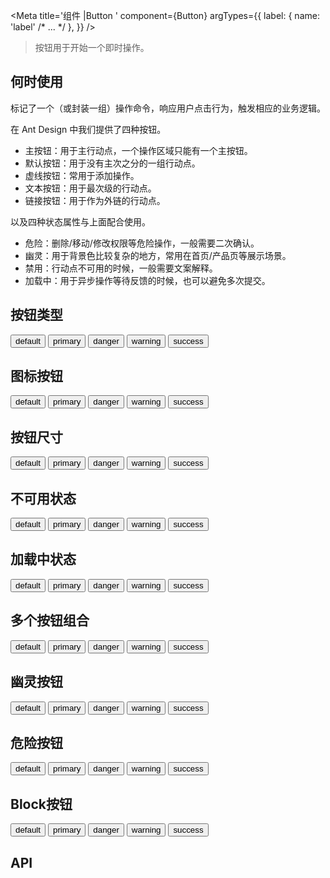
<Meta title='组件 |Button ' component={Button}   argTypes={{
    label: { name: 'label' /* ... */ },
  }} />




> 按钮用于开始一个即时操作。

## 何时使用

标记了一个（或封装一组）操作命令，响应用户点击行为，触发相应的业务逻辑。

在 Ant Design 中我们提供了四种按钮。

- 主按钮：用于主行动点，一个操作区域只能有一个主按钮。
- 默认按钮：用于没有主次之分的一组行动点。
- 虚线按钮：常用于添加操作。
- 文本按钮：用于最次级的行动点。
- 链接按钮：用于作为外链的行动点。

以及四种状态属性与上面配合使用。

- 危险：删除/移动/修改权限等危险操作，一般需要二次确认。
- 幽灵：用于背景色比较复杂的地方，常用在首页/产品页等展示场景。
- 禁用：行动点不可用的时候，一般需要文案解释。
- 加载中：用于异步操作等待反馈的时候，也可以避免多次提交。

## 按钮类型


<Preview >
  <Story name='按钮类型'>
   <div>
      <Button btnType='default' >default</Button>
      <Button btnType='primary'>primary</Button>
      <Button btnType='danger'>danger</Button>
      <Button btnType='warning'>warning</Button>
      <Button btnType='success'>success</Button>
   </div>
  </Story>
</Preview>


## 图标按钮


<Preview >
  <Story name='按钮属性'>
   <div>
      <Button btnType='default' >default</Button>
      <Button btnType='primary'>primary</Button>
      <Button btnType='danger'>danger</Button>
      <Button btnType='warning'>warning</Button>
      <Button btnType='success'>success</Button>
   </div>
  </Story>
</Preview>



## 按钮尺寸

<Preview >
  <Story name='按钮尺寸'>
   <div>
      <Button btnType='default'>default</Button>
      <Button btnType='primary'>primary</Button>
      <Button btnType='danger'>danger</Button>
      <Button btnType='warning'>warning</Button>
      <Button btnType='success'>success</Button>
   </div>
  </Story>
</Preview>

## 不可用状态

<Preview >
  <Story name='不可用状态'>
   <div>
      <Button btnType='default' >default</Button>
      <Button btnType='primary'>primary</Button>
      <Button btnType='danger'>danger</Button>
      <Button btnType='warning'>warning</Button>
      <Button btnType='success'>success</Button>
   </div>
  </Story>
</Preview>

## 加载中状态


<Preview >
  <Story name='加载中状态'>
   <div>
      <Button btnType='default' >default</Button>
      <Button btnType='primary'>primary</Button>
      <Button btnType='danger'>danger</Button>
      <Button btnType='warning'>warning</Button>
      <Button btnType='success'>success</Button>
   </div>
  </Story>
</Preview>

## 多个按钮组合

<Preview >
  <Story name='多个按钮组合'>
   <div>
      <Button btnType='default' >default</Button>
      <Button btnType='primary'>primary</Button>
      <Button btnType='danger'>danger</Button>
      <Button btnType='warning'>warning</Button>
      <Button btnType='success'>success</Button>
   </div>
  </Story>
</Preview>

## 幽灵按钮

<Preview >
  <Story name='幽灵按钮'>
   <div>
      <Button btnType='default' >default</Button>
      <Button btnType='primary'>primary</Button>
      <Button btnType='danger'>danger</Button>
      <Button btnType='warning'>warning</Button>
      <Button btnType='success'>success</Button>
   </div>
  </Story>
</Preview>

## 危险按钮

<Preview >
  <Story name='危险按钮'>
   <div>
      <Button btnType='default' >default</Button>
      <Button btnType='primary'>primary</Button>
      <Button btnType='danger'>danger</Button>
      <Button btnType='warning'>warning</Button>
      <Button btnType='success'>success</Button>
   </div>
  </Story>
</Preview>

## Block按钮

<Preview >
  <Story name='Block按钮'>
   <div>
      <Button btnType='default' >default</Button>
      <Button btnType='primary'>primary</Button>
      <Button btnType='danger'>danger</Button>
      <Button btnType='warning'>warning</Button>
      <Button btnType='success'>success</Button>
   </div>
  </Story>
</Preview>





## API

<Story name='API' />

<Props of={Button} />

